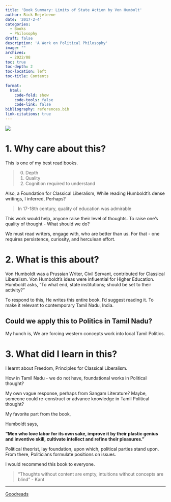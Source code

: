 ```yaml
---
title: 'Book Summary: Limits of State Action by Von Humbolt'
author: Rick Rejeleene
date: '2017-2-4'
categories:
  - Books 
  - Philosophy
draft: false
description: 'A Work on Political Philosophy'
image: ""
archives:
  - 2022/08
toc: true
toc-depth: 2
toc-location: left
toc-title: Contents
  
format: 
  html: 
    code-fold: show
    code-tools: false
    code-link: false
bibliography: references.bib
link-citations: true
---
```



<img src="https://images-na.ssl-images-amazon.com/images/S/compressed.photo.goodreads.com/books/1512248640i/356731.jpg"/>


# 1. Why care about this?

This is one of my best read books.

> 0. Depth
 1. Quality
 2. Cognition required to understand

Also, a Foundation for Classical Liberalism,
While reading Humboldt's dense writings,
I inferred, Perhaps? 


> In 17-18th century, quality of education was admirable

This work would help, anyone raise their level of thoughts.
To raise one's quality of thought - What should we do?

We must read writers, engage with, who are better than us. 
For that - one requires persistence, curiosity, and herculean effort.

# 2. What is this about?

Von Humboldt was a Prussian Writer, Civil Servant, contributed for Classical Liberalism. Von Humboldt's ideas were influential for Higher Education.
Humboldt asks, "To what end, state institutions; should be set to their activity?"

To respond to this, He writes this entire book.
I'd suggest reading it.
To make it relevant to contemporary Tamil Nadu, India.

## Could we apply this to Politics in Tamil Nadu?

My hunch is, We are forcing western concepts work into local Tamil Politics.

# 3. What did I learn in this?

I learnt about Freedom, Principles for Classical Liberalism.

How in Tamil Nadu - we do not have, foundational works in Political thought?

My own vague response, perhaps from Sangam Literature?
Maybe, someone could re-construct or advance knowledge in Tamil Political thought?

My favorite part from the book,

Humboldt says,

**"Men who love labor for its own sake, improve it by their plastic genius and inventive skill, cultivate intellect and refine their pleasures."**

Political theorist, lay foundation, upon which, political parties stand upon. From there, Politicians formulate positions on issues.

I would recommend this book to everyone.


> "Thoughts without content are empty, intuitions without concepts are blind" - Kant

----

<a href="https://www.goodreads.com/review/show/1902989059"> Goodreads </a>